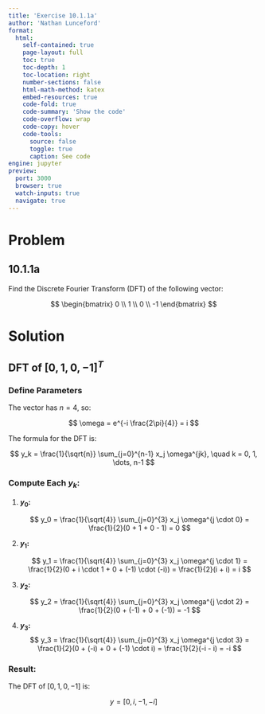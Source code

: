 ```yaml
---
title: 'Exercise 10.1.1a'
author: 'Nathan Lunceford'
format:
  html:
    self-contained: true
    page-layout: full
    toc: true
    toc-depth: 1
    toc-location: right
    number-sections: false
    html-math-method: katex
    embed-resources: true
    code-fold: true
    code-summary: 'Show the code'
    code-overflow: wrap
    code-copy: hover
    code-tools:
      source: false
      toggle: true
      caption: See code
engine: jupyter
preview:
  port: 3000
  browser: true
  watch-inputs: true
  navigate: true
---
```


# **Problem**

::: {.callout-note icon=false }

## **10.1.1a**

Find the Discrete Fourier Transform (DFT) of the following vector:

$$
\begin{bmatrix}
0 \\ 1 \\ 0 \\ -1
\end{bmatrix}
$$

:::

# **Solution**

## **DFT of $[0, 1, 0, -1]^T$**

### Define Parameters

The vector has $n = 4$, so:

$$
\omega = e^{-i \frac{2\pi}{4}} = i
$$

The formula for the DFT is:

$$
y_k = \frac{1}{\sqrt{n}} \sum_{j=0}^{n-1} x_j \omega^{jk}, \quad k = 0, 1, \dots, n-1
$$

### Compute Each $y_k$:

1. **$y_0$:**

   $$
   y_0 = \frac{1}{\sqrt{4}} \sum_{j=0}^{3} x_j \omega^{j \cdot 0} = \frac{1}{2}(0 + 1 + 0 - 1) = 0
   $$

2. **$y_1$:**

   $$
   y_1 = \frac{1}{\sqrt{4}} \sum_{j=0}^{3} x_j \omega^{j \cdot 1} = \frac{1}{2}(0 + i \cdot 1 + 0 + (-1) \cdot (-i)) = \frac{1}{2}(i + i) = i
   $$

3. **$y_2$:**

   $$
   y_2 = \frac{1}{\sqrt{4}} \sum_{j=0}^{3} x_j \omega^{j \cdot 2} = \frac{1}{2}(0 + (-1) + 0 + (-1)) = -1
   $$

4. **$y_3$:**
   $$
   y_3 = \frac{1}{\sqrt{4}} \sum_{j=0}^{3} x_j \omega^{j \cdot 3} = \frac{1}{2}(0 + (-i) + 0 + (-1) \cdot i) = \frac{1}{2}(-i - i) = -i
   $$

### Result:

The DFT of $[0, 1, 0, -1]$ is:

$$
y = [0, i, -1, -i]
$$
